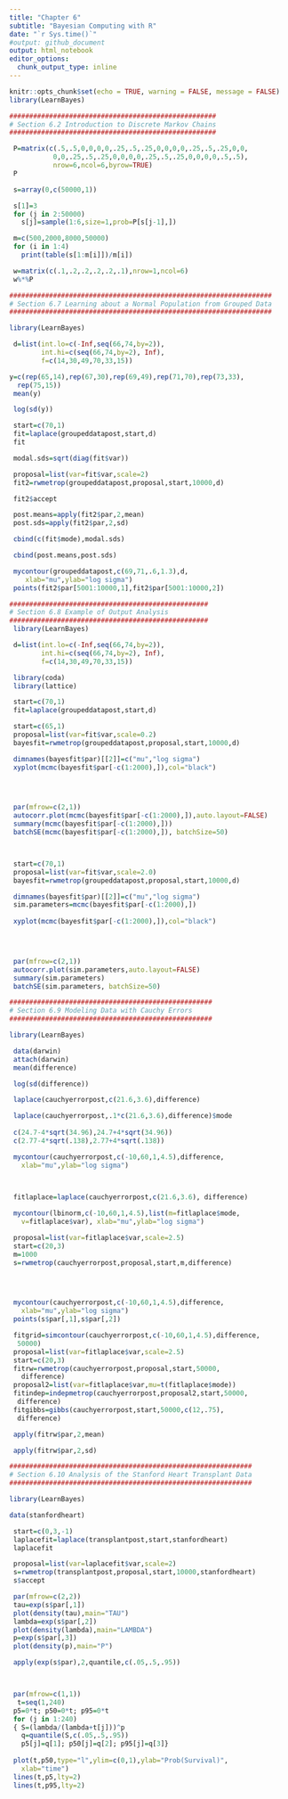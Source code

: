 ```yaml
---
title: "Chapter 6"
subtitle: "Bayesian Computing with R"
date: "`r Sys.time()`"
#output: github_document
output: html_notebook
editor_options: 
  chunk_output_type: inline
---
```


```r
knitr::opts_chunk$set(echo = TRUE, warning = FALSE, message = FALSE)
library(LearnBayes)
```


```r
####################################################
# Section 6.2 Introduction to Discrete Markov Chains
####################################################

 P=matrix(c(.5,.5,0,0,0,0,.25,.5,.25,0,0,0,0,.25,.5,.25,0,0,
           0,0,.25,.5,.25,0,0,0,0,.25,.5,.25,0,0,0,0,.5,.5),
           nrow=6,ncol=6,byrow=TRUE)
 P

 s=array(0,c(50000,1))

 s[1]=3
 for (j in 2:50000)
   s[j]=sample(1:6,size=1,prob=P[s[j-1],])

 m=c(500,2000,8000,50000)
 for (i in 1:4)
   print(table(s[1:m[i]])/m[i])

 w=matrix(c(.1,.2,.2,.2,.2,.1),nrow=1,ncol=6)
 w%*%P

```

```r
##################################################################
# Section 6.7 Learning about a Normal Population from Grouped Data
##################################################################

library(LearnBayes)

 d=list(int.lo=c(-Inf,seq(66,74,by=2)),
        int.hi=c(seq(66,74,by=2), Inf),
        f=c(14,30,49,70,33,15))

y=c(rep(65,14),rep(67,30),rep(69,49),rep(71,70),rep(73,33),
  rep(75,15))
 mean(y)

 log(sd(y))

 start=c(70,1)
 fit=laplace(groupeddatapost,start,d)
 fit

 modal.sds=sqrt(diag(fit$var))

 proposal=list(var=fit$var,scale=2)
 fit2=rwmetrop(groupeddatapost,proposal,start,10000,d)

 fit2$accept

 post.means=apply(fit2$par,2,mean)
 post.sds=apply(fit2$par,2,sd)

 cbind(c(fit$mode),modal.sds)

 cbind(post.means,post.sds)

 mycontour(groupeddatapost,c(69,71,.6,1.3),d,
    xlab="mu",ylab="log sigma")
 points(fit2$par[5001:10000,1],fit2$par[5001:10000,2])

```


```r
##################################################
# Section 6.8 Example of Output Analysis
##################################################
 library(LearnBayes)

 d=list(int.lo=c(-Inf,seq(66,74,by=2)),
        int.hi=c(seq(66,74,by=2), Inf),
        f=c(14,30,49,70,33,15))

 library(coda)
 library(lattice)

 start=c(70,1)
 fit=laplace(groupeddatapost,start,d)

 start=c(65,1)
 proposal=list(var=fit$var,scale=0.2)
 bayesfit=rwmetrop(groupeddatapost,proposal,start,10000,d)

 dimnames(bayesfit$par)[[2]]=c("mu","log sigma")
 xyplot(mcmc(bayesfit$par[-c(1:2000),]),col="black")



 
 par(mfrow=c(2,1))
 autocorr.plot(mcmc(bayesfit$par[-c(1:2000),]),auto.layout=FALSE)
 summary(mcmc(bayesfit$par[-c(1:2000),]))
 batchSE(mcmc(bayesfit$par[-c(1:2000),]), batchSize=50)



 start=c(70,1)
 proposal=list(var=fit$var,scale=2.0)
 bayesfit=rwmetrop(groupeddatapost,proposal,start,10000,d)

 dimnames(bayesfit$par)[[2]]=c("mu","log sigma")
 sim.parameters=mcmc(bayesfit$par[-c(1:2000),])
 
 xyplot(mcmc(bayesfit$par[-c(1:2000),]),col="black")



 
 par(mfrow=c(2,1))
 autocorr.plot(sim.parameters,auto.layout=FALSE)
 summary(sim.parameters)
 batchSE(sim.parameters, batchSize=50)


```

```r
###################################################
# Section 6.9 Modeling Data with Cauchy Errors
###################################################

library(LearnBayes)

 data(darwin)
 attach(darwin)
 mean(difference)

 log(sd(difference))

 laplace(cauchyerrorpost,c(21.6,3.6),difference)

 laplace(cauchyerrorpost,.1*c(21.6,3.6),difference)$mode
 
 c(24.7-4*sqrt(34.96),24.7+4*sqrt(34.96))
 c(2.77-4*sqrt(.138),2.77+4*sqrt(.138))

 mycontour(cauchyerrorpost,c(-10,60,1,4.5),difference,
   xlab="mu",ylab="log sigma")



 fitlaplace=laplace(cauchyerrorpost,c(21.6,3.6), difference)
 
 mycontour(lbinorm,c(-10,60,1,4.5),list(m=fitlaplace$mode,
   v=fitlaplace$var), xlab="mu",ylab="log sigma")

 proposal=list(var=fitlaplace$var,scale=2.5)
 start=c(20,3)
 m=1000
 s=rwmetrop(cauchyerrorpost,proposal,start,m,difference)



 
 mycontour(cauchyerrorpost,c(-10,60,1,4.5),difference,
   xlab="mu",ylab="log sigma")
 points(s$par[,1],s$par[,2])

 fitgrid=simcontour(cauchyerrorpost,c(-10,60,1,4.5),difference,
  50000)
 proposal=list(var=fitlaplace$var,scale=2.5)
 start=c(20,3)
 fitrw=rwmetrop(cauchyerrorpost,proposal,start,50000,
   difference)
 proposal2=list(var=fitlaplace$var,mu=t(fitlaplace$mode))
 fitindep=indepmetrop(cauchyerrorpost,proposal2,start,50000,
  difference)
 fitgibbs=gibbs(cauchyerrorpost,start,50000,c(12,.75),
  difference)

 apply(fitrw$par,2,mean)

 apply(fitrw$par,2,sd)


```


```r
#############################################################
# Section 6.10 Analysis of the Stanford Heart Transplant Data
#############################################################

library(LearnBayes)

data(stanfordheart)

 start=c(0,3,-1)
 laplacefit=laplace(transplantpost,start,stanfordheart)
 laplacefit

 proposal=list(var=laplacefit$var,scale=2)
 s=rwmetrop(transplantpost,proposal,start,10000,stanfordheart)
 s$accept

 par(mfrow=c(2,2))
 tau=exp(s$par[,1])
 plot(density(tau),main="TAU")
 lambda=exp(s$par[,2])
 plot(density(lambda),main="LAMBDA")
 p=exp(s$par[,3])
 plot(density(p),main="P")

 apply(exp(s$par),2,quantile,c(.05,.5,.95))



 par(mfrow=c(1,1))
  t=seq(1,240)
 p5=0*t; p50=0*t; p95=0*t
 for (j in 1:240)
 { S=(lambda/(lambda+t[j]))^p
   q=quantile(S,c(.05,.5,.95))
   p5[j]=q[1]; p50[j]=q[2]; p95[j]=q[3]}
 
 plot(t,p50,type="l",ylim=c(0,1),ylab="Prob(Survival)",
   xlab="time")
 lines(t,p5,lty=2)
 lines(t,p95,lty=2)
```




